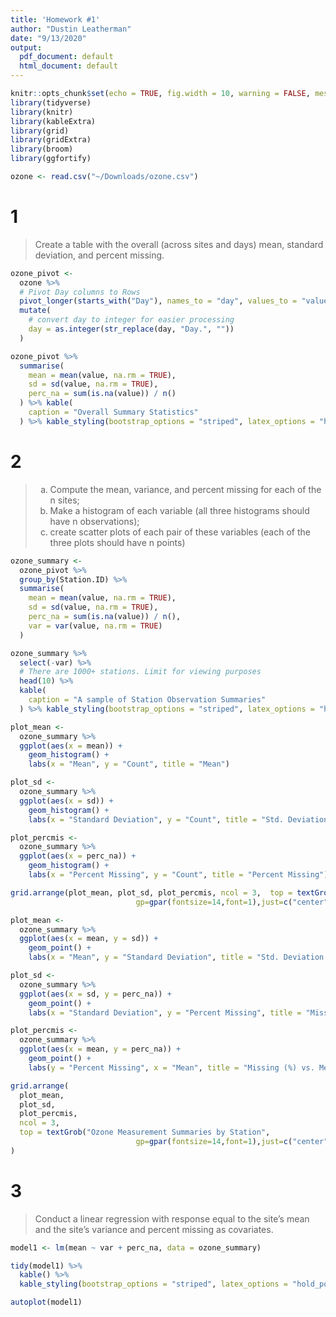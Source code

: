 ```yaml
---
title: 'Homework #1'
author: "Dustin Leatherman"
date: "9/13/2020"
output:
  pdf_document: default
  html_document: default
---
```


```r
knitr::opts_chunk$set(echo = TRUE, fig.width = 10, warning = FALSE, message = FALSE)
library(tidyverse)
library(knitr)
library(kableExtra)
library(grid)
library(gridExtra)
library(broom)
library(ggfortify)

ozone <- read.csv("~/Downloads/ozone.csv")
```

# 1

> Create a table with the overall (across sites and days) mean, standard deviation, and percent missing.

```r
ozone_pivot <-
  ozone %>%
  # Pivot Day columns to Rows
  pivot_longer(starts_with("Day"), names_to = "day", values_to = "value") %>% 
  mutate(
    # convert day to integer for easier processing
    day = as.integer(str_replace(day, "Day.", ""))
  )

ozone_pivot %>%
  summarise(
    mean = mean(value, na.rm = TRUE), 
    sd = sd(value, na.rm = TRUE), 
    perc_na = sum(is.na(value)) / n()
  ) %>% kable(
    caption = "Overall Summary Statistics"
  ) %>% kable_styling(bootstrap_options = "striped", latex_options = "hold_position")
```

# 2

> a. Compute the mean, variance, and percent missing for each of the n sites; 
> b. Make a histogram of each variable (all three histograms should have n observations); 
> c. create scatter plots of each pair of these variables (each of the three plots should have n points)

```r
ozone_summary <-
  ozone_pivot %>% 
  group_by(Station.ID) %>% 
  summarise(
    mean = mean(value, na.rm = TRUE), 
    sd = sd(value, na.rm = TRUE), 
    perc_na = sum(is.na(value)) / n(),
    var = var(value, na.rm = TRUE)
  ) 

ozone_summary %>%
  select(-var) %>% 
  # There are 1000+ stations. Limit for viewing purposes
  head(10) %>% 
  kable(
    caption = "A sample of Station Observation Summaries"
  ) %>% kable_styling(bootstrap_options = "striped", latex_options = "hold_position")
```


```r
plot_mean <- 
  ozone_summary %>% 
  ggplot(aes(x = mean)) + 
    geom_histogram() +
    labs(x = "Mean", y = "Count", title = "Mean")

plot_sd <-
  ozone_summary %>% 
  ggplot(aes(x = sd)) + 
    geom_histogram() +
    labs(x = "Standard Deviation", y = "Count", title = "Std. Deviations")

plot_percmis <-
  ozone_summary %>% 
  ggplot(aes(x = perc_na)) + 
    geom_histogram() +
    labs(x = "Percent Missing", y = "Count", title = "Percent Missing")

grid.arrange(plot_mean, plot_sd, plot_percmis, ncol = 3,  top = textGrob("Ozone Measurements by Station",
                            gp=gpar(fontsize=14,font=1),just=c("center")))
```


```r
plot_mean <- 
  ozone_summary %>% 
  ggplot(aes(x = mean, y = sd)) + 
    geom_point() +
    labs(x = "Mean", y = "Standard Deviation", title = "Std. Deviation vs. Mean")

plot_sd <-
  ozone_summary %>% 
  ggplot(aes(x = sd, y = perc_na)) + 
    geom_point() +
    labs(x = "Standard Deviation", y = "Percent Missing", title = "Missing (%) vs Std. Deviation")

plot_percmis <-
  ozone_summary %>% 
  ggplot(aes(x = mean, y = perc_na)) + 
    geom_point() +
    labs(y = "Percent Missing", x = "Mean", title = "Missing (%) vs. Mean")

grid.arrange(
  plot_mean, 
  plot_sd, 
  plot_percmis, 
  ncol = 3,
  top = textGrob("Ozone Measurement Summaries by Station",
                            gp=gpar(fontsize=14,font=1),just=c("center"))
)
```

# 3

> Conduct a linear regression with response equal to the site's mean and the site's variance and percent missing as covariates.

```r
model1 <- lm(mean ~ var + perc_na, data = ozone_summary)

tidy(model1) %>% 
  kable() %>% 
  kable_styling(bootstrap_options = "striped", latex_options = "hold_position")

autoplot(model1)
```

